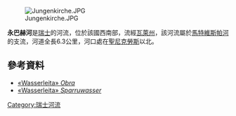 {{Coord|46.18549|N|7.809142|E|display=title}}
[[Image:Jungenkirche.JPG|right]]

'''永巴赫河'''是[[瑞士|瑞士]]的河流，位於該國西南部，流經[[瓦萊州|瓦萊州]]，該河流屬於[[馬特維斯帕河|馬特維斯帕河]]的支流，河道全長6.3公里，河口處在[[聖尼克勞斯|聖尼克勞斯]]以北。

==參考資料==
* [https://www.camptocamp.org/waypoints/207543/fr/bisse-de-obra-jungu «Wasserleita» ''Obra''] {{Wayback|url=https://www.camptocamp.org/waypoints/207543/fr/bisse-de-obra-jungu |date=20210122073902 }}
* [https://www.camptocamp.org/waypoints/207547/fr/bisse-de-sparruwasser «Wasserleita» ''Sparruwasser''] {{Wayback|url=https://www.camptocamp.org/waypoints/207547/fr/bisse-de-sparruwasser |date=20210122073900 }}

{{Switzerland-geo-stub}}
[[Category:瑞士河流|Category:瑞士河流]]